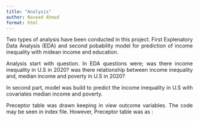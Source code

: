 ```yaml
---
title: "Analysis"
author: Naveed Ahmad
format: html
---
```


<div style="text-align: justify;"> Two types of analysis have been conducted in this project. First Explenatory Data Analysis (EDA) and second pobability model for prediction of income inequality with midean income and education.

Analysis start with question. In EDA questions were; was there income inequality in U.S in 2020? was there relationship between income inequality and, median income and poverty in U.S in 2020? 

In second part, model was build to predict the income inequality in U.S with covariates median income and poverty.

Preceptor table was drawn keeping in view outcome variables. The code may be seen in index file. However, Preceptor table was as :
